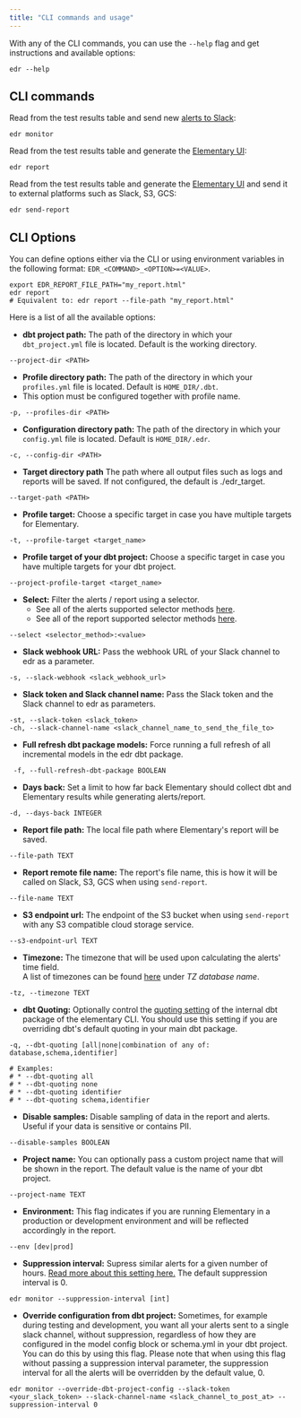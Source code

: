 ```yaml
---
title: "CLI commands and usage"
---
```


With any of the CLI commands, you can use the `--help` flag and get instructions and available options:

```shell
edr --help
```

## CLI commands

Read from the test results table and send new [alerts to Slack](/guides/alerts-configuration):

```shell
edr monitor
```

Read from the test results table and generate the [Elementary UI](/understand-elementary/elementary-report-ui):

```shell
edr report
```

Read from the test results table and generate the [Elementary UI](/understand-elementary/elementary-report-ui) and send
it to external
platforms such as Slack, S3, GCS:

```shell
edr send-report
```

## CLI Options

You can define options either via the CLI or using environment variables in the following
format: `EDR_<COMMAND>_<OPTION>=<VALUE>`.

```shell
export EDR_REPORT_FILE_PATH="my_report.html"
edr report
# Equivalent to: edr report --file-path "my_report.html"
```

Here is a list of all the available options:

- **dbt project path:**
  The path of the directory in which your `dbt_project.yml` file is located. Default is the working directory.

```shell
--project-dir <PATH>
```

- **Profile directory path:**
  The path of the directory in which your `profiles.yml` file is located. Default is `HOME_DIR/.dbt`.
- This option must be configured together with profile name.

```shell
-p, --profiles-dir <PATH>
```

- **Configuration directory path:**
  The path of the directory in which your `config.yml` file is located. Default is `HOME_DIR/.edr`.

```shell
-c, --config-dir <PATH>
```

- **Target directory path**
  The path where all output files such as logs and reports will be saved. If not configured, the default is ./edr_target.

```shell
--target-path <PATH>
```

- **Profile target:**
  Choose a specific target in case you have multiple targets for Elementary.

```shell
-t, --profile-target <target_name>
```

- **Profile target of your dbt project:**
  Choose a specific target in case you have multiple targets for your dbt project.

```shell
--project-profile-target <target_name>
```

- **Select:**
  Filter the alerts / report using a selector.
  - See all of the alerts supported selector methods [here](/guides/alerts-configuration#alerts-cli-flags).
  - See all of the report supported selector methods [here](/quickstart/generate-report-ui#generating-a-report-for-single-invocation).

```shell
--select <selector_method>:<value>
```

- **Slack webhook URL:**
  Pass the webhook URL of your Slack channel to edr as a parameter.

```shell
-s, --slack-webhook <slack_webhook_url>
```

- **Slack token and Slack channel name:**
  Pass the Slack token and the Slack channel to edr as parameters.

```shell
-st, --slack-token <slack_token>
-ch, --slack-channel-name <slack_channel_name_to_send_the_file_to>
```

- **Full refresh dbt package models:**
  Force running a full refresh of all incremental models in the edr dbt package.

```shell
 -f, --full-refresh-dbt-package BOOLEAN
```

- **Days back:**
  Set a limit to how far back Elementary should collect dbt and Elementary results while generating alerts/report.

```shell
-d, --days-back INTEGER
```

- **Report file path:**
  The local file path where Elementary's report will be saved.

```shell
--file-path TEXT
```

- **Report remote file name:**
  The report's file name, this is how it will be called on Slack, S3, GCS when using `send-report`.

```shell
--file-name TEXT
```

- **S3 endpoint url:**
  The endpoint of the S3 bucket when using `send-report` with any S3 compatible cloud storage service.

```shell
--s3-endpoint-url TEXT
```

- **Timezone:**
  The timezone that will be used upon calculating the alerts' time field.  
  A list of timezones can be found [here](https://en.wikipedia.org/wiki/List_of_tz_database_time_zones) under _TZ
  database name_.

```shell
-tz, --timezone TEXT
```

- **dbt Quoting:**
  Optionally control the [quoting setting](https://docs.getdbt.com/reference/project-configs/quoting) of the
  internal dbt package of the elementary CLI.
  You should use this setting if you are overriding dbt's default quoting in your main dbt package.

```shell
-q, --dbt-quoting [all|none|combination of any of: database,schema,identifier]

# Examples:
# * --dbt-quoting all
# * --dbt-quoting none
# * --dbt-quoting identifier
# * --dbt-quoting schema,identifier
```

- **Disable samples:**
  Disable sampling of data in the report and alerts.
  Useful if your data is sensitive or contains PII.

```shell
--disable-samples BOOLEAN
```

- **Project name:**
  You can optionally pass a custom project name that will be shown in the report.
  The default value is the name of your dbt project.

```shell
--project-name TEXT
```

- **Environment:**
  This flag indicates if you are running Elementary in a production or development environment and will be reflected
  accordingly in the report.

```shell
--env [dev|prod]
```

- **Suppression interval:**
  Supress similar alerts for a given number of hours.
  [Read more about this setting here.](/guides/alerts-configuration#suppression-interval-flag)
  The default suppression interval is 0.

```shell
edr monitor --suppression-interval [int]
```

- **Override configuration from dbt project:**
  Sometimes, for example during testing and development, you want all your alerts sent to a single slack channel,
  without suppression, regardless of how they are configured in the model config block or schema.yml in your dbt project.
  You can do this by using this flag.
  Please note that when using this flag without passing a suppression interval parameter, the suppression interval for all the alerts will be overridden by the default value, 0.

```shell
edr monitor --override-dbt-project-config --slack-token <your_slack_token> --slack-channel-name <slack_channel_to_post_at> --suppression-interval 0
```
